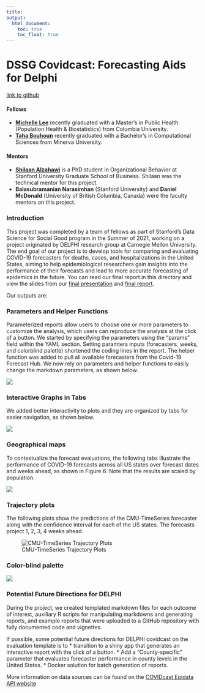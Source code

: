 ```yaml
---
title: 
output: 
  html_document:
    toc: true
    toc_float: true
---
```

# DSSG Covidcast: Forecasting Aids for Delphi
[link to github](https://github.com/StanfordDataScience/dssg_covidcast)

#### Fellows 
* **[Michelle Lee](https://mjl2241.github.io/hi/)** recently graduated with a Master’s in Public Health (Population Health & Biostatistics) from Columbia University.
* **[Taha Bouhoun](https://github.com/Tahahaha7)** recently graduated with a Bachelor's in Computational Sciences from Minerva University. 

#### Mentors
* **[Shilaan Alzahawi](https://shilaan.rbind.io)** is a PhD student in Organizational Behavior at Stanford University Graduate School of Business. Shilaan was the technical mentor for this project.
* **Balasubramanian Narasimhan** (Stanford University) and **Daniel McDonald** (University of British Columbia, Canada) were the faculty mentors on this project. 

### Introduction

This project was completed by a team of fellows as part of Stanford's Data Science for Social Good program in the Summer of 2021, working on a project originated by DELPHI research group at Carnegie Mellon University. The end goal of our project is to develop tools for comparing and evaluating COVID-19 forecasters for deaths, cases, and hospitalizations in the United States, aiming to help epidemiological researchers gain insights into the performance of their forecasts and lead to more accurate forecasting of epidemics in the future. You can read our final report in this directory and view the slides from our [final presentation](https://github.com/StanfordDataScience/dssg_covidcast/raw/main/Final_Presentation.pdf) and [final report](https://github.com/StanfordDataScience/dssg_covidcast/blob/main/Final_Report.pdf). 

Our outputs are: 

### Parameters and Helper Functions 

Parameterized reports allow users to choose one or more parameters to customize the analysis, which users can reproduce the analysis at the click of a button. We started by specifying the parameters using the “params” field within the YAML section. Setting paramters inputs (forecasters, weeks, and colorblind palette) shortened the coding lines in the report.  The helper function was added to pull all available forecasters from the Covid-19 Forecast Hub. We now rely on parameters and helper functions to easily change the markdown parameters, as shown below.

![](dssg/parameter.png)

### Interactive Graphs in Tabs

We added better interactivity to plots and they are organized by tabs for easier navigation, as shown below.

![](dssg/graphs.png)

### Geographical maps
 
To contextualize the forecast evaluations, the following tabs illustrate the performance of COVID-19 forecasts across all US states over forecast dates and weeks ahead, as shown in Figure 6. Note that the results are scaled by population.

![](dssg/maps.png)

### Trajectory plots

The following plots show the predictions of the CMU-TimeSeries forecaster along with the confidence interval for each of the US states. The forecasts project 1, 2, 3, 4 weeks ahead.

![CMU-TimeSeries Trajectory Plots](dssg/trajectory.png)

### Color-blind palette 

![](dssg/colorblind.png)

### Potential Future Directions for DELPHI

During the project, we created templated markdown files for each outcome of interest, auxiliary R scripts for manipulating markdowns and generating reports, and example reports that were uploaded to a GitHub repository with fully documented code and vignettes. 

If possible, some potential future directions for DELPHI covidcast on the evaluation template is to 
* transition to a  shiny app that generates an interactive report with the click of a button.
* Add a “County-specific” parameter that evaluates forecaster performance in county levels in the United States.
* Docker solution for batch generation of reports. 

More information on data sources can be found on the [COVIDcast Epidata API website](https://cmu-delphi.github.io/delphi-epidata/api/covidcast-signals/indicator-combination.html#compositional-signals-confirmed-cases-and-deaths)

